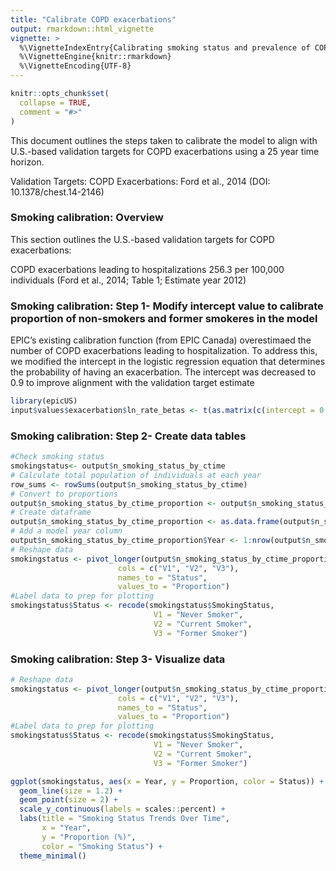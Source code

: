 ```yaml
---
title: "Calibrate COPD exacerbations"
output: rmarkdown::html_vignette
vignette: >
  %\VignetteIndexEntry{Calibrating smoking status and prevalence of COPD}
  %\VignetteEngine{knitr::rmarkdown}
  %\VignetteEncoding{UTF-8}
---
```


```r
knitr::opts_chunk$set(
  collapse = TRUE,
  comment = "#>"
)
```

This document outlines the steps taken to calibrate the model to align with U.S.-based validation targets for COPD exacerbations using a 25 year time horizon.

Validation Targets:
COPD Exacerbations: Ford et al., 2014 (DOI: 10.1378/chest.14-2146)

### Smoking calibration: Overview

This section outlines the U.S.-based validation targets for COPD exacerbations:

COPD exacerbations leading to hospitalizations
256.3 per 100,000 individuals (Ford et al., 2014; Table 1; Estimate year 2012)

### Smoking calibration: Step 1- Modify intercept value to calibrate proportion of non-smokers and former smokeres in the model

EPIC's existing calibration function (from EPIC Canada) overestimaed the number of COPD exacerbations leading to hospitalization. To address this, we modified the intercept in the logistic regression equation that determines the probability of having an exacerbation. The intercept was decreased to 0.9 to improve alignment with the validation target estimate


```r
library(epicUS)
input$values$exacerbation$ln_rate_betas <- t(as.matrix(c(intercept = 0.9, female = 0, age = 0.04082 * 0.1, fev1 = -1.5, smoking_status = 0.7, gold1 = 0.3 , gold2 = -0.3 , gold3 = 0.08 , gold4 = -0.35 , diagnosis_effect = 0)))
```

### Smoking calibration: Step 2- Create data tables 

```r
#Check smoking status
smokingstatus<- output$n_smoking_status_by_ctime
# Calculate total population of individuals at each year
row_sums <- rowSums(output$n_smoking_status_by_ctime)
# Convert to proportions
output$n_smoking_status_by_ctime_proportion <- output$n_smoking_status_by_ctime / row_sums
# Create dataframe
output$n_smoking_status_by_ctime_proportion <- as.data.frame(output$n_smoking_status_by_ctime_proportion)
# Add a model year column
output$n_smoking_status_by_ctime_proportion$Year <- 1:nrow(output$n_smoking_status_by_ctime_proportion)
# Reshape data
smokingstatus <- pivot_longer(output$n_smoking_status_by_ctime_proportion,
                        cols = c("V1", "V2", "V3"),
                        names_to = "Status",
                        values_to = "Proportion")
#Label data to prep for plotting
smokingstatus$Status <- recode(smokingstatus$SmokingStatus,
                                V1 = "Never Smoker",
                                V2 = "Current Smoker",
                                V3 = "Former Smoker")
```

### Smoking calibration: Step 3- Visualize data

```r

# Reshape data
smokingstatus <- pivot_longer(output$n_smoking_status_by_ctime_proportion,
                        cols = c("V1", "V2", "V3"),
                        names_to = "Status",
                        values_to = "Proportion")
#Label data to prep for plotting
smokingstatus$Status <- recode(smokingstatus$SmokingStatus,
                                V1 = "Never Smoker",
                                V2 = "Current Smoker",
                                V3 = "Former Smoker")

ggplot(smokingstatus, aes(x = Year, y = Proportion, color = Status)) +
  geom_line(size = 1.2) +
  geom_point(size = 2) +
  scale_y_continuous(labels = scales::percent) +
  labs(title = "Smoking Status Trends Over Time",
       x = "Year",
       y = "Proportion (%)",
       color = "Smoking Status") +
  theme_minimal()

```
